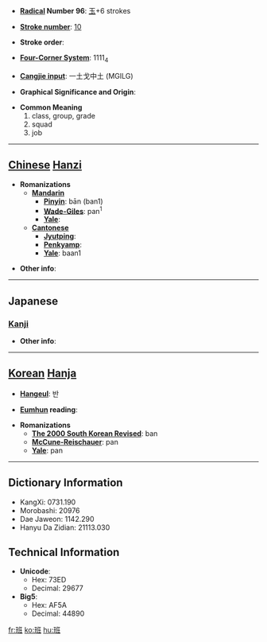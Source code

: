 * '''[[Wiktionary:Chinese radical index| Radical]] Number 96''': [[Wiktionary:Chinese radical index 玉|玉]]+6 strokes

* '''[[Wiktionary:Chinese total strokes index|Stroke number]]''': [[Wiktionary:Chinese total strokes index 10|10]]

* '''Stroke order''': 

* '''[[Wiktionary:Chinese four corner index|Four-Corner System]]''': 1111<sub>4</sub>

* '''[[Wiktionary:Chinese Cangjie index|Cangjie input]]''': 一土戈中土 (MGILG)

* '''Graphical Significance and Origin''': 

* '''Common Meaning'''
*#class, group, grade
*# squad
*# job


----

== [[Chinese]] [[Hanzi]] ==

* '''Romanizations'''
** '''[[Mandarin]]'''
*** '''[[Pinyin]]''': bān (ban1)
*** '''[[Wade-Giles]]''': pan<sup>1</sup>
*** '''[[Yale]]''': 
** '''[[Cantonese]]'''
*** '''[[Jyutping]]''':
*** '''[[Penkyamp]]''': 
*** '''[[Yale]]''': baan1

* '''Other info''': 

----

==Japanese==
===[[Kanji]]===
{{kanji|on readings=[[はん]] (han)|kun readings=[[わける]] (wakeru)}}

* '''Other info''':  

----

== [[Korean]] [[Hanja]] ==

* '''[[Hangeul]]''': 반

* '''[[Eumhun]] reading''': 

* '''Romanizations'''
** '''[[The 2000 South Korean Revised Romanization|The 2000 South Korean Revised]]''': ban
** '''[[McCune-Reischauer]]''': pan
** '''[[Yale]]''': pan

----

== Dictionary Information ==

* KangXi: 0731.190
* Morobashi: 20976
* Dae Jaweon: 1142.290
* Hanyu Da Zidian: 21113.030

== Technical Information ==

* '''Unicode''':
** Hex: 73ED
** Decimal: 29677
* '''Big5''':
** Hex: AF5A
** Decimal: 44890

[[fr:班]]
[[ko:班]]
[[hu:班]]